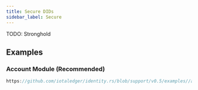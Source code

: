 ```yaml
---
title: Secure DIDs
sidebar_label: Secure
---
```



TODO: Stronghold

## Examples

### Account Module (Recommended)

```rust reference
https://github.com/iotaledger/identity.rs/blob/support/v0.5/examples//account/create_did.rs
```